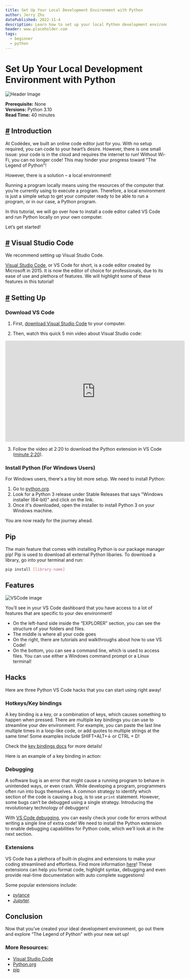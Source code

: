 ```yaml
---
title: Set Up Your Local Development Environment with Python
author: Jerry Zhu
datePublished: 2022-11-4
description: Learn how to set up your local Python development environment with VS Code. 
header: www.placeholder.com
tags: 
  - beginner
  - python
---
```


# Set Up Your Local Development Environment with Python

<AuthorAvatar author_name="Jerry Zhu" author_avatar="/images/projects/authors/jerry_zhu.jpg" />

![Header Image](TBD)

**Prerequisite:** None  
**Versions:** Python 3.10  
**Read Time:** 40 minutes  

## [#](#-introduction) Introduction

At Codédex, we built an online code editor just for you. With no setup required, you can code to your heart’s desire. However, there is one small issue: your code is in the cloud and requires the internet to run! Without Wi-Fi, you can no longer code! This may hinder your progress toward "The Legend of Python"!

However, there is a solution – a local environment! 

Running a program locally means using the resources of the computer that you’re currently using to execute a program. Therefore, a local environment is just a simple setup to get your computer ready to be able to run a program, or in our case, a Python program.  

In this tutorial, we will go over how to install a code editor called VS Code and run Python locally on your own computer. 

Let’s get started!

## [#](#-visual-studio-code) Visual Studio Code

We recommend setting up Visual Studio Code. 

[Visual Studio Code](https://code.visualstudio.com), or VS Code for short, is a code editor created by Microsoft in 2015. It is now the editor of choice for professionals, due to its ease of use and plethora of features. We will highlight some of these features in this tutorial! 


## [#](#-setting-up) Setting Up

### Download VS Code

1. First, [download Visual Studio Code](https://code.visualstudio.com) to your computer.

2. Then, watch this quick 5 min video about Visual Studio code: 

<iframe width="560" height="315" src="https://www.youtube.com/embed/S320N3sxinE" title="YouTube video player" frameborder="0" allow="accelerometer; autoplay; clipboard-write; encrypted-media; gyroscope; picture-in-picture" allowfullscreen></iframe>

3. Follow the video at 2:20 to download the Python extension in VS Code ([minute 2:20](https://www.youtube.com/watch?v=S320N3sxinE&t=140s)).

### Install Python (For Windows Users)

For Windows users, there's a tiny bit more setup. We need to install Python:

1. Go to [python.org](https://www.python.org/downloads/windows/).
2. Look for a Python 3 release under Stable Releases that says "Windows installer (64-bit)" and click on the link.
3. Once it's downloaded, open the installer to install Python 3 on your Windows machine.

You are now ready for the journey ahead.

## Pip

The main feature that comes with installing Python is our package manager pip! Pip is used to download all external Python libaries. To download a library, go into your terminal and run:

```bash
pip install [library-name]
```

## Features

![VSCode image](vscode_image.png)

You’ll see in your VS Code dashboard that you have access to a lot of features that are specific to your dev environment!

- On the left-hand side inside the “EXPLORER” section, you can see the structure of your folders and files. 
- The middle is where all your code goes
- On the right, there are tutorials and walkthroughs about how to use VS Code!
- On the bottom, you can see a command line, which is used to access files. You can use either a Windows command prompt or a Linux terminal! 

## Hacks

Here are three Python VS Code hacks that you can start using right away! 

### Hotkeys/Key bindings

A key binding is a key, or a combination of keys, which causes something to happen when pressed. There are multiple key bindings you can use to streamline your dev environment. For example, you can paste the last line multiple times in a loop-like code, or add quotes to multiple strings at the same time! 
Some examples include SHIFT+ALT+↓ or CTRL + D! 

Check the [key bindings docs](https://code.visualstudio.com/docs/getstarted/keybindings) for more details! 

Here is an example of a key binding in action: 

### Debugging

A software bug is an error that might cause a running program to behave in unintended ways, or even crash. While developing a program, programmers often run into bugs themselves. A common strategy to identify which section of the code is causing a bug, is to use `print` statement. However, some bugs can’t be debugged using a single strategy. Introducing the revolutionary technology of debuggers! 

With [VS Code debugging](https://code.visualstudio.com/docs/editor/debugging), you can easily check your code for errors without writing a single line of extra code! We need to install the Python extension to enable debugging capabilities for Python code, which we’ll look at in the next section.

### Extensions

VS Code has a plethora of built-in plugins and extensions to make your coding streamlined and effortless. Find more information [here](https://code.visualstudio.com/docs/languages/python)! These extensions can help you format code, highlight syntax, debugging and even provide real-time documentation with auto complete suggestions! 

Some popular extensions include: 

- [pylance](https://marketplace.visualstudio.com/items?itemName=ms-python.vscode-pylance) 
- [Jupyter](https://marketplace.visualstudio.com/items?itemName=ms-toolsai.jupyter). 

## Conclusion

Now that you’ve created your ideal development environment, go out there and explore “The Legend of Python” with your new set up! 

### More Resources:

- [Visual Studio Code](https://code.visualstudio.com)
- [Python.org](https://www.python.org)
- [pip](https://pypi.org/project/pip)
